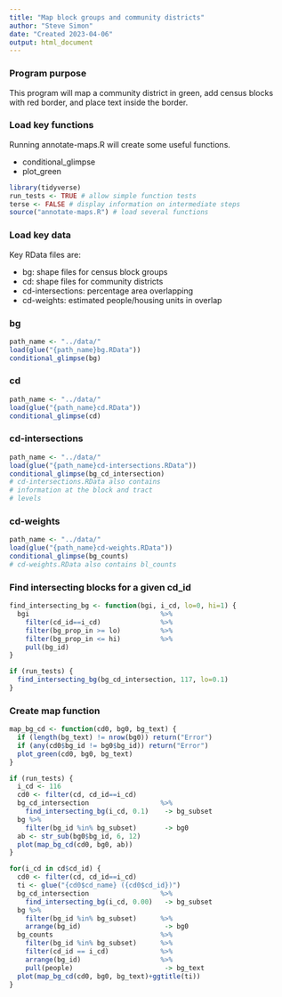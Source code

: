 ```yaml
---
title: "Map block groups and community districts"
author: "Steve Simon"
date: "Created 2023-04-06"
output: html_document
---
```


### Program purpose

This program will map a community district in green, add census blocks with red border, and place text inside the border.

### Load key functions

Running annotate-maps.R will create some useful functions.

+ conditional_glimpse
+ plot_green

```r
library(tidyverse)
run_tests <- TRUE # allow simple function tests
terse <- FALSE # display information on intermediate steps
source("annotate-maps.R") # load several functions
```

### Load key data

Key RData files are:

+ bg: shape files for census block groups
+ cd: shape files for community districts
+ cd-intersections: percentage area overlapping
+ cd-weights: estimated people/housing units in overlap

### bg

```r
path_name <- "../data/"
load(glue("{path_name}bg.RData"))
conditional_glimpse(bg)
```

### cd

```r
path_name <- "../data/"
load(glue("{path_name}cd.RData"))
conditional_glimpse(cd)
```

### cd-intersections

```r
path_name <- "../data/"
load(glue("{path_name}cd-intersections.RData"))
conditional_glimpse(bg_cd_intersection)
# cd-intersections.RData also contains
# information at the block and tract
# levels
```

### cd-weights

```r
path_name <- "../data/"
load(glue("{path_name}cd-weights.RData"))
conditional_glimpse(bg_counts)
# cd-weights.RData also contains bl_counts
```

### Find intersecting blocks for a given cd_id



```r
find_intersecting_bg <- function(bgi, i_cd, lo=0, hi=1) {
  bgi                                 %>%
    filter(cd_id==i_cd)               %>%
    filter(bg_prop_in >= lo)          %>%
    filter(bg_prop_in <= hi)          %>%
    pull(bg_id)
}

if (run_tests) {
  find_intersecting_bg(bg_cd_intersection, 117, lo=0.1)
}
```

### Create map function

```r
map_bg_cd <- function(cd0, bg0, bg_text) {
  if (length(bg_text) != nrow(bg0)) return("Error")
  if (any(cd0$bg_id != bg0$bg_id)) return("Error")
  plot_green(cd0, bg0, bg_text)
}

if (run_tests) {
  i_cd <- 116
  cd0 <- filter(cd, cd_id==i_cd)
  bg_cd_intersection                  %>%
    find_intersecting_bg(i_cd, 0.1)    -> bg_subset
  bg %>%
    filter(bg_id %in% bg_subset)       -> bg0
  ab <- str_sub(bg0$bg_id, 6, 12)
  plot(map_bg_cd(cd0, bg0, ab))
}

```

```r
for(i_cd in cd$cd_id) {
  cd0 <- filter(cd, cd_id==i_cd)
  ti <- glue("{cd0$cd_name} ({cd0$cd_id})")
  bg_cd_intersection                  %>%
    find_intersecting_bg(i_cd, 0.00)   -> bg_subset
  bg %>%
    filter(bg_id %in% bg_subset)      %>%
    arrange(bg_id)                     -> bg0
  bg_counts                           %>%
    filter(bg_id %in% bg_subset)      %>%
    filter(cd_id == i_cd)             %>%
    arrange(bg_id)                    %>%
    pull(people)                       -> bg_text
  plot(map_bg_cd(cd0, bg0, bg_text)+ggtitle(ti))
}
```